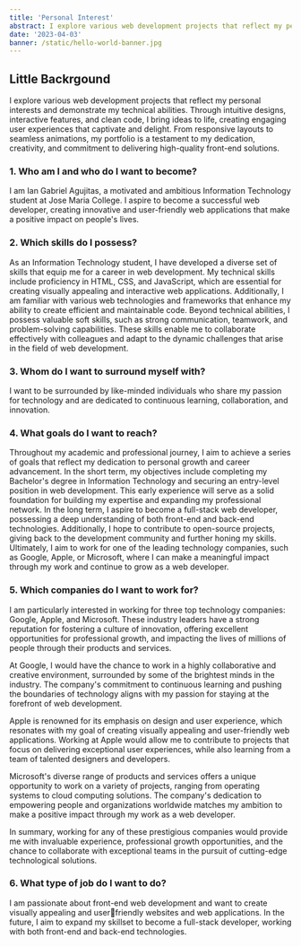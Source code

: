 ```yaml
---
title: 'Personal Interest'
abstract: I explore various web development projects that reflect my personal interests and demonstrate my technical abilities. Through intuitive designs, interactive features, and clean code, I bring ideas to life, creating engaging user experiences that captivate and delight. From responsive layouts to seamless animations, my portfolio is a testament to my dedication, creativity, and commitment to delivering high-quality front-end solutions.
date: '2023-04-03'
banner: /static/hello-world-banner.jpg
---
```


## Little Backrgound

I explore various web development projects that reflect my personal interests and demonstrate my technical abilities. Through intuitive designs, interactive features, and clean code, I bring ideas to life, creating engaging user experiences that captivate and delight. From responsive layouts to seamless animations, my portfolio is a testament to my dedication, creativity, and commitment to delivering high-quality front-end solutions.

### 1. Who am I and who do I want to become?

I am Ian Gabriel Agujitas, a motivated and ambitious Information Technology student at Jose Maria
College. I aspire to become a successful web developer, creating innovative and user-friendly web
applications that make a positive impact on people's lives.

### 2. Which skills do I possess?

As an Information Technology student, I have developed a diverse set of skills that equip me for a career
in web development. My technical skills include proficiency in HTML, CSS, and JavaScript, which are
essential for creating visually appealing and interactive web applications. Additionally, I am familiar with
various web technologies and frameworks that enhance my ability to create efficient and maintainable
code. Beyond technical abilities, I possess valuable soft skills, such as strong communication, teamwork,
and problem-solving capabilities. These skills enable me to collaborate effectively with colleagues and
adapt to the dynamic challenges that arise in the field of web development.

### 3. Whom do I want to surround myself with?

I want to be surrounded by like-minded individuals who share my passion for technology and are
dedicated to continuous learning, collaboration, and innovation.

### 4. What goals do I want to reach?

Throughout my academic and professional journey, I aim to achieve a series of goals that reflect my
dedication to personal growth and career advancement. In the short term, my objectives include
completing my Bachelor's degree in Information Technology and securing an entry-level position in web
development. This early experience will serve as a solid foundation for building my expertise and
expanding my professional network. In the long term, I aspire to become a full-stack web developer,
possessing a deep understanding of both front-end and back-end technologies. Additionally, I hope to
contribute to open-source projects, giving back to the development community and further honing my
skills. Ultimately, I aim to work for one of the leading technology companies, such as Google, Apple, or
Microsoft, where I can make a meaningful impact through my work and continue to grow as a web
developer.

### 5. Which companies do I want to work for?

I am particularly interested in working for three top technology companies: Google, Apple, and
Microsoft. These industry leaders have a strong reputation for fostering a culture of innovation, offering
excellent opportunities for professional growth, and impacting the lives of millions of people through
their products and services.

At Google, I would have the chance to work in a highly collaborative and creative environment,
surrounded by some of the brightest minds in the industry. The company's commitment to continuous
learning and pushing the boundaries of technology aligns with my passion for staying at the forefront of
web development.

Apple is renowned for its emphasis on design and user experience, which resonates with my goal of
creating visually appealing and user-friendly web applications. Working at Apple would allow me to
contribute to projects that focus on delivering exceptional user experiences, while also learning from a
team of talented designers and developers.

Microsoft's diverse range of products and services offers a unique opportunity to work on a variety of
projects, ranging from operating systems to cloud computing solutions. The company's dedication to
empowering people and organizations worldwide matches my ambition to make a positive impact
through my work as a web developer.

In summary, working for any of these prestigious companies would provide me with invaluable
experience, professional growth opportunities, and the chance to collaborate with exceptional teams in
the pursuit of cutting-edge technological solutions.

### 6. What type of job do I want to do?

I am passionate about front-end web development and want to create visually appealing and userfriendly websites and web applications. In the future, I aim to expand my skillset to become a full-stack
developer, working with both front-end and back-end technologies.
